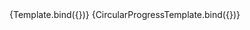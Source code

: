 
<Meta title="atoms/Progress" component={Progress} />


<Canvas>
    <Story 
        name="Progress"
        args={{
            value: 50,
            size: "lg",
        }}
    >
        {Template.bind({})}
    </Story>
    <Story 
        name="CircularProgress"
        args={{
            value: 50,
            size: "lg",
            color: "drab.900",
            trackColor: "drab.700",
        }}
    >
        {CircularProgressTemplate.bind({})}
    </Story>
</Canvas>